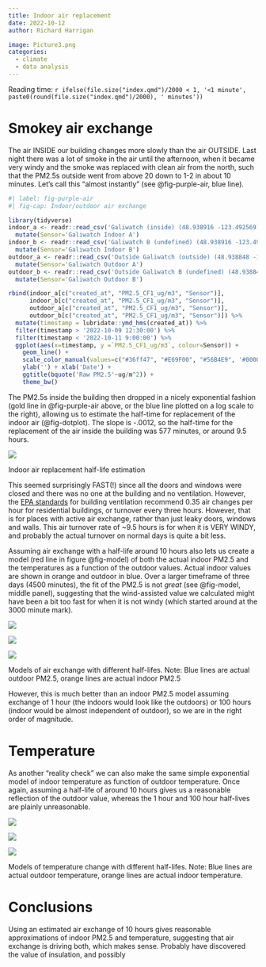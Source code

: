 ```yaml
---
title: Indoor air replacement
date: 2022-10-12
author: Richard Harrigan

image: Picture3.png
categories:
  - climate
  - data analysis
---
```


Reading time: `r ifelse(file.size("index.qmd")/2000 < 1, '<1 minute', paste0(round(file.size("index.qmd")/2000), ' minutes'))`

# Smokey air exchange

The air INSIDE our building changes more slowly than the air OUTSIDE. Last night there was a lot of smoke in the air until the afternoon, when it became very windy and the smoke was replaced with clean air from the north, such that the PM2.5s  outside went from above 20 down to 1-2 in about 10 minutes.  Let’s call this “almost instantly” (see @fig-purple-air, blue line).


```r
#| label: fig-purple-air 
#| fig-cap: Indoor/outdoor air exchange

library(tidyverse)
indoor_a <- readr::read_csv('Galiwatch (inside) (48.938916 -123.492569) Primary Real Time 10_09_2022 10_12_2022.csv') %>%
  mutate(Sensor='Galiwatch Indoor A')
indoor_b <- readr::read_csv('Galiwatch B (undefined) (48.938916 -123.492569) Primary Real Time 10_09_2022 10_12_2022.csv') %>%
  mutate(Sensor='Galiwatch Indoor B')
outdoor_a <- readr::read_csv('Outside Galiwatch (outside) (48.938848 -123.492938) Primary Real Time 10_09_2022 10_12_2022.csv') %>%
  mutate(Sensor='Galiwatch Outdoor A')
outdoor_b <- readr::read_csv('Outside Galiwatch B (undefined) (48.938848 -123.492938) Primary Real Time 10_09_2022 10_12_2022.csv') %>%
  mutate(Sensor='Galiwatch Outdoor B')

rbind(indoor_a[c("created_at", "PM2.5_CF1_ug/m3", "Sensor")],
      indoor_b[c("created_at", "PM2.5_CF1_ug/m3", "Sensor")],
      outdoor_a[c("created_at", "PM2.5_CF1_ug/m3", "Sensor")],
      outdoor_b[c("created_at", "PM2.5_CF1_ug/m3", "Sensor")]) %>%
  mutate(timestamp = lubridate::ymd_hms(created_at)) %>%
  filter(timestamp > '2022-10-09 12:30:00') %>%
  filter(timestamp < '2022-10-11 9:00:00') %>%
  ggplot(aes(x=timestamp, y =`PM2.5_CF1_ug/m3`, colour=Sensor)) +
    geom_line() +
    scale_color_manual(values=c("#36ff47", "#E69F00", "#56B4E9", '#000000')) + 
    ylab('') + xlab('Date') + 
    ggtitle(bquote('Raw PM2.5'~ug/m^2)) +
    theme_bw()
```


The PM2.5s inside the building then dropped in a nicely exponential fashion (gold line in @fig-purple-air above, or the blue line plotted on a log scale to the right), allowing us to estimate the half-time for replacement of the indoor air (@fig-dotplot). The slope is -.0012, so the half-time for the replacement of the air inside the building was 577 minutes, or around 9.5 hours.

::: {#fig-dotplot}

![](Picture2.png)

Indoor air replacement half-life estimation
:::


This seemed surprisingly FAST(!) since all the doors and windows were closed and there was no one at the building and no ventilation.  However, the [EPA standards](https://www.epa.gov/indoor-air-quality-iaq/how-much-ventilation-do-i-need-my-home-improve-indoor-air-quality) for building ventilation recommend 0.35 air changes per hour for residential buildings, or turnover every three hours.   However, that is for places with active air exchange, rather than just leaky doors, windows and walls.
This air turnover rate of ~9.5 hours is for when it is VERY WINDY, and probably the actual turnover on normal days is quite a bit less.

Assuming air exchange with a half-life around 10 hours also lets us create a model (red line in figure @fig-model) of both the actual indoor PM2.5 and the temperatures as a function of the outdoor values.  Actual indoor values are shown in orange and outdoor in blue. Over a larger timeframe of three days (4500 minutes), the fit of the PM2.5 is not *great* (see @fig-model, middle panel), suggesting that the wind-assisted value we calculated might have been a bit too fast for when it is not windy (which started around at the 3000 minute mark).


::: {#fig-model layout-ncol=3}

![](Picture3.png)

![](Picture4.png)

![](Picture5.png)


Models of air exchange with different half-lifes. Note: Blue lines are actual outdoor PM2.5, orange lines are actual indoor PM2.5
:::


However, this is much better than an indoor PM2.5 model assuming exchange of 1 hour (the indoors would look like the outdoors) or 100 hours (indoor would be almost independent of outdoor), so we are in the right order of magnitude.

# Temperature

As another "reality check" we can also make the same simple exponential model of indoor temperature as function of outdoor temperature.  Once again, assuming a half-life of around 10 hours gives us a reasonable reflection of the outdoor value, whereas the 1 hour and 100 hour half-lives are plainly unreasonable. 

::: {#fig-model layout-ncol=3}

![](Picture3.png)

![](Picture4.png)

![](Picture5.png)


Models of temperature change with different half-lifes. Note: Blue lines are actual outdoor temperature, orange lines are actual indoor temperature.
:::
   

# Conclusions

Using an estimated air exchange of 10 hours gives reasonable approximations of indoor PM2.5 and temperature, suggesting that air exchange is driving both, which makes sense.  Probably have discovered the value of insulation, and possibly 



